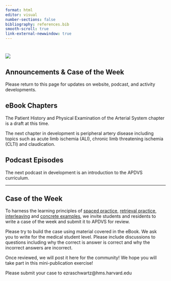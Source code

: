 ```yaml
---
format: html
editor: visual
number-sections: false
bibliography: references.bib
smooth-scroll: true
link-external-newwindow: true
---
```


#  {#sec-announcements}

![](images/surgical_tools.jpeg)

## Announcements & Case of the Week {.unnumbered}

Please return to this page for updates on website, podcast, and activity developments.

::: {.callout-tip icon="false"}
## eBook Chapters
The Patient History and Physical Examination of the Arterial System chapter is a draft at this time. 

The next chapter in development is peripheral artery disease including topics such as acute limb ischemia (ALI), chronic limb threatening ischemia (CLTI) and claudication.
:::

::: {.callout-tip icon="false"}
## Podcast Episodes

The next podcast in development is an introduction to the APDVS curriculum.
:::

------------------------------------------------------------------------

::: {.callout-note icon="false"}
## Case of the Week

To harness the learning principles of [spaced practice](https://www.learningscientists.org/spaced-practice), [retrieval practice](https://www.learningscientists.org/retrieval-practice), [interleaving](https://www.learningscientists.org/interleaving) and [concrete examples](https://www.learningscientists.org/concrete-examples), we invite students and residents to write a case of the week and submit it to APDVS for review.

Please try to build the case using material covered in the eBook. We ask you to write for the medical student level. Please include discussions to questions including why the correct is answer is correct and why the incorrect answers are incorrect.

Once reviewed, we will post it here for the community! We hope you will take part in this mini-publication exercise!

Please submit your case to ezraschwartz\@hms.harvard.edu
:::
